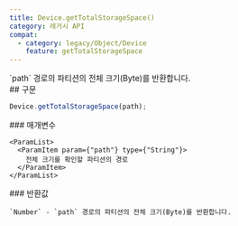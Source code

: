 ```yaml
---
title: Device.getTotalStorageSpace()
category: 레거시 API
compat:
  - category: legacy/Object/Device
    feature: getTotalStorageSpace
---
```


<Section>
  `path` 경로의 파티션의 전체 크기(Byte)를 반환합니다.
</Section>
<Section>
  ## 구문

  ~~~js
  Device.getTotalStorageSpace(path);
  ~~~

  <Section>
    ### 매개변수

    <ParamList>
      <ParamItem param={"path"} type={"String"}>
        전체 크기를 확인할 파티션의 경로
      </ParamItem>
    </ParamList>
  </Section>
  <Section>
    ### 반환값

    `Number` - `path` 경로의 파티션의 전체 크기(Byte)를 반환합니다.
  </Section>
</Section>